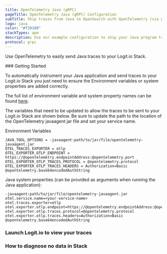 ```yaml
---
title: OpenTelemetry Java (gRPC)
pageTitle: OpenTelemetry Java (gRPC) Configuration
subTitle: Ship traces from Java to OpenSearch with OpenTelemetry (via gRPC)
logo: java
color: "#f39100"
stackTypes: apm
description: Use our example configuration to ship your Java program traces to OpenSearch. Send Java program traces to Logit.io.
protocol: grpc
---
```


Use OpenTelemetry to easily send Java traces to your Logit.io Stack.

<Steps>
  ### Getting Started

  To automatically instrument your Java application and send traces 
  to your   Logit.io Stack you just need to ensure the Environment 
  variables or system properties are added correctly.

  The full list of environment variable and system property names can be found 
  [here](https://github.com/open-telemetry/opentelemetry-java/blob/main/sdk-extensions/autoconfigure/README.md#opentelemetry-resource). 
  
  The variables that need to be updated to allow the traces to be sent 
  to your Logit.io Stack are shown below. Be sure to update the path to 
  the location of the OpenTelemetry javaagent jar file and set your service name.

  Environment Variables

  ```env copy
  JAVA_TOOL_OPTIONS = -javaagent:path/to/jar/file/opentelemetry-javaagent.jar
  OTEL_TRACES_EXPORTER = otlp
  OTEL_EXPORTER_OTLP_ENDPOINT = https://@opentelemetry.endpointAddress:@opentelemetry.port
  OTEL_EXPORTER_OTLP_TRACES_PROTOCOL = @opentelemetry.protocol
  OTEL_EXPORTER_OTLP_TRACES_HEADERS = Authorization=Basic @opentelemetry.base64encodedAuthString
  ```

  Java system properties (can be provided as arguments when running the Java application):

  ```env copy
  -javaagent:path/to/jar/file/opentelemetry-javaagent.jar
  otel.service.name=<your-service-name>
  otel.traces.exporter=otlp
  otel.exporter.otlp.endpoint=https://@opentelemetry.endpointAddress:@opentelemetry.port
  otel.exporter.otlp.traces.protocol=@opentelemetry.protocol
  otel.exporter.otlp.traces.headers=Authorization=Basic @opentelemetry.base64encodedAuthString
  ```

  ### Launch Logit.io to view your traces

  <LaunchStack utmMedium="apm" utmCampaign="java" source="apm_java_grpc" />

  ### How to diagnose no data in Stack

  <DiagnoseNoData />
</Steps>